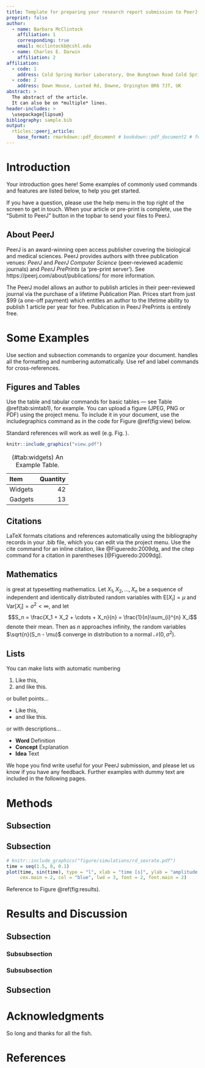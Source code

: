 ```yaml
---
title: Template for preparing your research report submission to PeerJ using RMarkdown
preprint: false
author: 
  - name: Barbara McClintock
    affiliation: 1
    corresponding: true
    email: mcclintockb@cshl.edu
  - name: Charles E. Darwin
    affiliation: 2
affiliation:
  - code: 1
    address: Cold Spring Harbor Laboratory, One Bungtown Road Cold Spring Harbor, NY 11724
  - code: 2
    address: Down House, Luxted Rd, Downe, Orpington BR6 7JT, UK
abstract: >
  The abstract of the article.
  It can also be on *multiple* lines.
header-includes: >
  \usepackage{lipsum}
bibliography: sample.bib
output: 
  rticles::peerj_article:
    base_format: rmarkdown::pdf_document # bookdown::pdf_document2 # for using \@ref()
---
```



# Introduction {-}

Your introduction goes here! Some examples of commonly used commands and features are listed below, to help you get started.

If you have a question, please use the help menu in the top right of the screen to get in touch. When your article or pre-print is complete, use the "Submit to PeerJ" button in the topbar to send your files to PeerJ.

## About PeerJ {-}

PeerJ is an award-winning open access publisher covering the biological and medical sciences.  PeerJ provides authors with three publication venues: *PeerJ* and *PeerJ Computer Science* (peer-reviewed academic journals) and *PeerJ PrePrints* (a 'pre-print server'). See https://peerj.com/about/publications/ for more information.

The PeerJ model allows an author to publish articles in their peer-reviewed journal via the purchase of a lifetime Publication Plan. Prices start from just \$99 (a one-off payment) which entitles an author to the lifetime ability to publish 1 article per year for free. Publication in PeerJ PrePrints is entirely free.

# Some \LaTeX{} Examples {-}

Use section and subsection commands to organize your document. \LaTeX{} handles all the formatting and numbering automatically. Use ref and label commands for cross-references.

## Figures and Tables {-}

Use the table and tabular commands for basic tables --- see Table \@ref(tab:simtab1), for example. You can upload a figure (JPEG, PNG or PDF) using the project menu. To include it in your document, use the includegraphics command as in the code for Figure \@ref(fig:view) below.

Standard \LaTeX references will work as well (e.g. Fig. \ref{fig:view}).

<!-- 
\begin{figure}[ht]
\centering
\includegraphics[width=\linewidth]{view}
\caption{An example image.}
\label{fig:view}
\end{figure} 
-->

```r
knitr::include_graphics("view.pdf")
```

<!-- 
\begin{table}[ht]
\centering
\begin{tabular}{l|r}
Item & Quantity \\\hline
Widgets & 42 \\
Gadgets & 13
\end{tabular}
\caption{\label{tab:widgets}An example table.}
\end{table}
-->

Item     Quantity
------- ---------
Widgets        42
Gadgets        13

Table: (\#tab:widgets) An Example Table.

## Citations {-}

LaTeX formats citations and references automatically using the bibliography records in your .bib file, which you can edit via the project menu. Use the cite command for an inline citation, like @Figueredo:2009dg, and the citep command for a citation in parentheses [@Figueredo:2009dg].

## Mathematics {-}

\LaTeX{} is great at typesetting mathematics. Let $X_1, X_2, \ldots, X_n$ be a sequence of independent and identically distributed random variables with $\text{E}[X_i] = \mu$ and $\text{Var}[X_i] = \sigma^2 < \infty$, and let
$$S_n = \frac{X_1 + X_2 + \cdots + X_n}{n}
      = \frac{1}{n}\sum_{i}^{n} X_i$$
denote their mean. Then as $n$ approaches infinity, the random variables $\sqrt{n}(S_n - \mu)$ converge in distribution to a normal $\mathcal{N}(0, \sigma^2)$.

## Lists {-}

You can make lists with automatic numbering \dots


1. Like this,
1. and like this.

or bullet points...

- Like this,
- and like this.

or with descriptions...

- **Word** Definition
- **Concept** Explanation
- **Idea** Text


We hope you find write\LaTeX\ useful for your PeerJ submission, and please let us know if you have any feedback. Further examples with dummy text are included in the following pages.

# Methods {-}

\lipsum[4] 

\begin{equation}
\cos^3 \theta =\frac{1}{4}\cos\theta+\frac{3}{4}\cos 3\theta
\label{eq:refname2}
\end{equation}

\lipsum[5] 

## Subsection {-}

\lipsum[6] 

\paragraph{Paragraph} \lipsum[7] 
\paragraph{Paragraph} \lipsum[8] 

## Subsection {-}

\lipsum[9] 

<!-- \begin{figure}[ht]\centering -->
<!-- \includegraphics[width=\linewidth]{results} -->
<!-- \caption{In-text Picture} -->
<!-- \label{fig:results} -->
<!-- \end{figure} -->

```r
# knitr::include_graphics("figure/simulations/rd_sexrate.pdf")
time = seq(1.5, 8, 0.1)
plot(time, sin(time), type = "l", xlab = "time [s]", ylab = "amplitude [m]", 
     cex.main = 2, col = "blue", lwd = 3, font = 2, font.main = 2)
```


Reference to Figure \@ref(fig:results).

# Results and Discussion {-}

\lipsum[10] 

## Subsection {-}

\lipsum[11] 

### Subsubsection {-}

\lipsum[12] 

### Subsubsection {-}

\lipsum[14] 

## Subsection {-}

\lipsum[15-20] 

# Acknowledgments {-}

So long and thanks for all the fish.

# References
